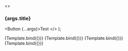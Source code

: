 
<Meta
  title="Design-system/widgets/Tertiary button test"
  component={TestComponent}
/>

  <>
    <h3>{args.title}</h3>
    <TestComponent colorScheme={colorScheme}>
      <Button {...args}>Test</Button>
    </TestComponent>
  </>
);

<Canvas>
  <Story
    name="tertiary"
    args={{
      title: "Tertiary",
      variant: "tertiary",
    }}
  >
    {Template.bind({})}
  </Story>
  <Story
    name="tertiary hover"
    args={{
      title: "Tertiary hover",
      variant: "tertiary",
      isHover: true,
    }}
  >
    {Template.bind({})}
  </Story>
  <Story
    name="tertiary active"
    args={{
      title: "Tertiary active",
      variant: "tertiary",
      isActive: true,
    }}
  >
    {Template.bind({})}
  </Story>
  <Story
    name="tertiary disabled"
    args={{
      title: "Tertiary disabled",
      variant: "tertiary",
      isDisabled: true,
    }}
  >
    {Template.bind({})}
  </Story>
</Canvas>
